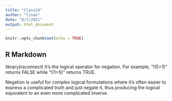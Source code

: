 ```yaml
---
title: "Class14"
author: "linan"
date: "8/7/2021"
output: html_document
---
```


```r
knitr::opts_chunk$set(echo = TRUE)
```

## R Markdown

library(rsconnect)
It's the logical operator for negation. For example, "!(5>1)" returns FALSE while "!(1>5)" returns TRUE.

Negation is useful for complex logical formulations where it's often easier to express a complicated truth and just negate it, thus producing the logical equivalent to an even more complicated inverse.

